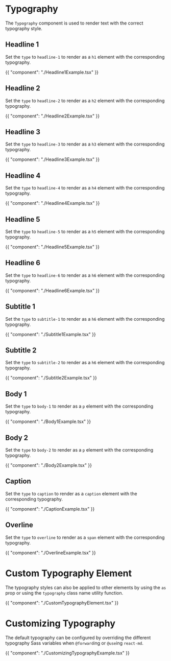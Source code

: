 # Typography

The `Typography` component is used to render text with the correct typography style.

## Headline 1

Set the `type` to `headline-1` to render as a `h1` element with the corresponding typography.

{{ "component": "./Headline1Example.tsx" }}

## Headline 2

Set the `type` to `headline-2` to render as a `h2` element with the corresponding typography.

{{ "component": "./Headline2Example.tsx" }}

## Headline 3

Set the `type` to `headline-3` to render as a `h3` element with the corresponding typography.

{{ "component": "./Headline3Example.tsx" }}

## Headline 4

Set the `type` to `headline-4` to render as a `h4` element with the corresponding typography.

{{ "component": "./Headline4Example.tsx" }}

## Headline 5

Set the `type` to `headline-5` to render as a `h5` element with the corresponding typography.

{{ "component": "./Headline5Example.tsx" }}

## Headline 6

Set the `type` to `headline-6` to render as a `h6` element with the corresponding typography.

{{ "component": "./Headline6Example.tsx" }}

## Subtitle 1

Set the `type` to `subtitle-1` to render as a `h6` element with the corresponding typography.

{{ "component": "./Subtitle1Example.tsx" }}

## Subtitle 2

Set the `type` to `subtitle-2` to render as a `h6` element with the corresponding typography.

{{ "component": "./Subtitle2Example.tsx" }}

## Body 1

Set the `type` to `body-1` to render as a `p` element with the corresponding typography.

{{ "component": "./Body1Example.tsx" }}

## Body 2

Set the `type` to `body-2` to render as a `p` element with the corresponding typography.

{{ "component": "./Body2Example.tsx" }}

## Caption

Set the `type` to `caption` to render as a `caption` element with the corresponding typography.

{{ "component": "./CaptionExample.tsx" }}

## Overline

Set the `type` to `overline` to render as a `span` element with the corresponding typography.

{{ "component": "./OverlineExample.tsx" }}

# Custom Typography Element

The typography styles can also be applied to other elements by using the `as`
prop or using the `typography` class name utility function.

{{ "component": "./CustomTypographyElement.tsx" }}

# Customizing Typography

The default typography can be configured by overriding the different typography
Sass variables when `@forward`ing or `@use`ing `react-md`.

{{ "component": "./CustomizingTypographyExample.tsx" }}
